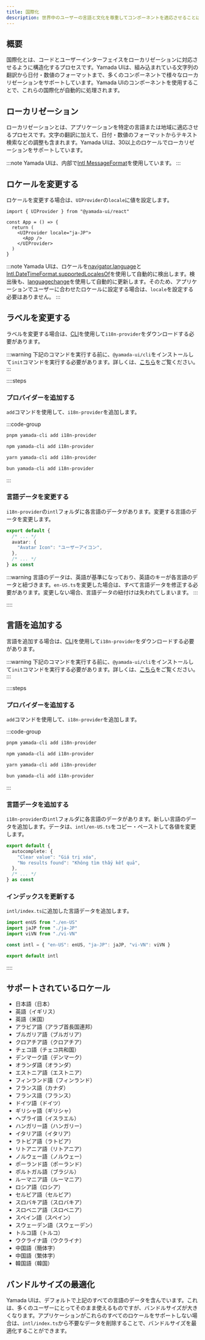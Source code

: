 ```yaml
---
title: 国際化
description: 世界中のユーザーの言語と文化を尊重してコンポーネントを適応させることは、アプリケーションをより多くの人々に利用してもらうための重要な方法です。Yamada UIは、30以上の言語をサポートしています。
---
```


## 概要

国際化とは、コードとユーザーインターフェイスをローカリゼーションに対応させるように構造化するプロセスです。Yamada UIは、組み込まれている文字列の翻訳から日付・数値のフォーマットまで、多くのコンポーネントで様々なローカリゼーションをサポートしています。Yamada UIのコンポーネントを使用することで、これらの国際化が自動的に処理されます。

## ローカリゼーション

ローカリゼーションとは、アプリケーションを特定の言語または地域に適応させるプロセスです。文字の翻訳に加えて、日付・数値のフォーマットからテキスト検索などの調整も含まれます。Yamada UIは、30以上のロケールでローカリゼーションをサポートしています。

:::note
Yamada UIは、内部で[Intl MessageFormat](https://formatjs.github.io/docs/intl-messageformat)を使用しています。
:::

## ロケールを変更する

ロケールを変更する場合は、`UIProvider`の`locale`に値を設定します。

```tsx {5}
import { UIProvider } from "@yamada-ui/react"

const App = () => {
  return (
    <UIProvider locale="ja-JP">
      <App />
    </UIProvider>
  )
}
```

:::note
Yamada UIは、ロケールを[navigator.language](https://developer.mozilla.org/ja/docs/Web/API/Navigator/language)と[Intl.DateTimeFormat.supportedLocalesOf](https://developer.mozilla.org/ja/docs/Web/JavaScript/Reference/Global_Objects/Intl/DateTimeFormat/supportedLocalesOf)を使用して自動的に検出します。検出後も、[languagechange](https://developer.mozilla.org/ja/docs/Web/API/Window/languagechange_event)を使用して自動的に更新します。そのため、アプリケーションでユーザーに合わせたロケールに設定する場合は、`locale`を設定する必要はありません。
:::

## ラベルを変更する

ラベルを変更する場合は、[CLI](/docs/get-started/cli)を使用して`i18n-provider`をダウンロードする必要があります。

:::warning
下記のコマンドを実行する前に、`@yamada-ui/cli`をインストールして`init`コマンドを実行する必要があります。詳しくは、[こちら](/docs/get-started/cli)をご覧ください。
:::

::::steps

### プロバイダーを追加する

`add`コマンドを使用して、`i18n-provider`を追加します。

:::code-group

```bash [pnpm]
pnpm yamada-cli add i18n-provider
```

```bash [npm]
npm yamada-cli add i18n-provider
```

```bash [yarn]
yarn yamada-cli add i18n-provider
```

```bash [bun]
bun yamada-cli add i18n-provider
```

:::

### 言語データを変更する

`i18n-provider`の`intl`フォルダに各言語のデータがあります。変更する言語のデータを変更します。

```ts title="intl/ja-JP.ts" {4}
export default {
  /* ... */
  avatar: {
    "Avatar Icon": "ユーザーアイコン",
  },
  /* ... */
} as const
```

:::warning
言語のデータは、英語が基準になっており、英語のキーが各言語のデータと紐づきます。`en-US.ts`を変更した場合は、すべて言語データを修正する必要があります。変更しない場合、言語データの紐付けは失われてしまいます。
:::

::::

## 言語を追加する

言語を追加する場合は、[CLI](/docs/get-started/cli)を使用して`i18n-provider`をダウンロードする必要があります。

:::warning
下記のコマンドを実行する前に、`@yamada-ui/cli`をインストールして`init`コマンドを実行する必要があります。詳しくは、[こちら](/docs/get-started/cli)をご覧ください。
:::

::::steps

### プロバイダーを追加する

`add`コマンドを使用して、`i18n-provider`を追加します。

:::code-group

```bash [pnpm]
pnpm yamada-cli add i18n-provider
```

```bash [npm]
npm yamada-cli add i18n-provider
```

```bash [yarn]
yarn yamada-cli add i18n-provider
```

```bash [bun]
bun yamada-cli add i18n-provider
```

:::

### 言語データを追加する

`i18n-provider`の`intl`フォルダに各言語のデータがあります。新しい言語のデータを追加します。データは、`intl/en-US.ts`をコピー・ペーストして各値を変更します。

```ts title="intl/vi-VN.ts"
export default {
  autocomplete: {
    "Clear value": "Giá trị xóa",
    "No results found": "Không tìm thấy kết quả",
  },
  /* ... */
} as const
```

### インデックスを更新する

`intl/index.ts`に追加した言語データを追加します。

```ts title="intl/index.ts" {3,5}
import enUS from "./en-US"
import jaJP from "./ja-JP"
import viVN from "./vi-VN"

const intl = { "en-US": enUS, "ja-JP": jaJP, "vi-VN": viVN }

export default intl
```

::::

## サポートされているロケール

- 日本語（日本）
- 英語（イギリス）
- 英語（米国）
- アラビア語（アラブ首長国連邦）
- ブルガリア語（ブルガリア）
- クロアチア語（クロアチア）
- チェコ語（チェコ共和国）
- デンマーク語（デンマーク）
- オランダ語（オランダ）
- エストニア語（エストニア）
- フィンランド語（フィンランド）
- フランス語（カナダ）
- フランス語（フランス）
- ドイツ語（ドイツ）
- ギリシャ語（ギリシャ）
- ヘブライ語（イスラエル）
- ハンガリー語（ハンガリー）
- イタリア語（イタリア）
- ラトビア語（ラトビア）
- リトアニア語（リトアニア）
- ノルウェー語（ノルウェー）
- ポーランド語（ポーランド）
- ポルトガル語（ブラジル）
- ルーマニア語（ルーマニア）
- ロシア語（ロシア）
- セルビア語（セルビア）
- スロバキア語（スロバキア）
- スロベニア語（スロベニア）
- スペイン語（スペイン）
- スウェーデン語（スウェーデン）
- トルコ語（トルコ）
- ウクライナ語（ウクライナ）
- 中国語（簡体字）
- 中国語（繁体字）
- 韓国語（韓国）

## バンドルサイズの最適化

Yamada UIは、デフォルトで上記のすべての言語のデータを含んでいます。これは、多くのユーザーにとってそのまま使えるものですが、バンドルサイズが大きくなります。アプリケーションがこれらのすべてのロケールをサポートしない場合は、`intl/index.ts`から不要なデータを削除することで、バンドルサイズを最適化することができます。
